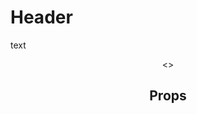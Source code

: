 
<Meta title="Pattern Library|Structure/Header" component={Header} />

# Header
 
text

<Preview>
    <Story name="Opaque Background">
        <Header navItems={navItems} />
    </Story>
</Preview>

<Preview>
    <Story name="Transparent Background">
        <Header navItems={navItems} overlay={true} />
    </Story>
</Preview>

<Preview>
    <Story name="With overflowing content">
        <>
            <Header navItems={navItems} />
            <div style={{
                height: "200vh",
                width: "100%",
                background: "linear-gradient(0deg, rgba(255,255,255,1) 0%, rgba(0,0,0,1) 100%)"
            }}></div>
        </>
    </Story>
</Preview>

## Props 

<Props of={Header} />